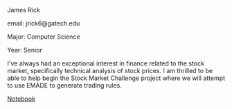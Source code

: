 James Rick

email: jrick6@gatech.edu

Major: Computer Science

Year: Senior

I've always had an exceptional interest in finance related to the stock market, specifically technical analysis of stock prices. I am thrilled to be able to help begin the Stock Market Challenge project where we will attempt to use EMADE to generate trading rules.

[[Notebook]]